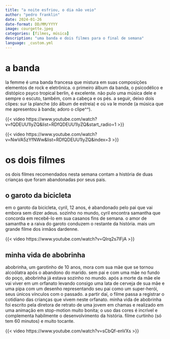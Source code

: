 ```yaml
---
title: "a noite esfriou, o dia não veio"
author: "pedro franklin"
date: 2024-01-26
date-format: DD/MM/YYYY
image: courgette.jpeg
categories: [filmes, música]
description: "uma banda e dois filmes para o final de semana"
language: _custom.yml
---
```


# a banda

la femme é uma banda francesa que mistura em suas composições elementos de rock e eletrônica. o primeiro álbum da banda, o psicodélico e distópico psyco tropical berlin, é excelente. não pulo uma música dele e sempre o escuto, também, com a cabeça e os pés. a seguir, deixo dois clipes: sur la planche (do álbum de estreia) e où va le monde (a música que me apresentou à banda; adoro o clipe^^).

{{< video https://www.youtube.com/watch?v=fQDEUU1lyZQ&list=RDfQDEUU1lyZQ&start_radio=1 >}}

{{< video https://www.youtube.com/watch?v=NwVA5zYfNWw&list=RDfQDEUU1lyZQ&index=3 >}}


# os dois filmes

os dois filmes recomendados nesta semana contam a história de duas crianças que foram abandonadas por seus pais.

## o garoto da bicicleta 

em o garoto da bicicleta, cyril, 12 anos, é abandonado pelo pai que vai embora sem dizer adeus. sozinho no mundo, cyril encontra samantha que concorda em recebê-lo em sua casanos fins de semana. o amor de samantha e a raiva do garoto conduzem o restante da história. mais um grande filme dos irmãos dardenne.

{{< video https://www.youtube.com/watch?v=QIrq2s7lFjA >}}

## minha vida de abobrinha

abobrinha, um garotinho de 10 anos, mora com sua mãe que se tornou alcoólatra após o abandono do marido. sem pai e com uma mãe no fundo do poço, abobrinha já estava sozinho no mundo. após a morte da mãe ele vai viver em um orfanato levando consigo uma lata de cerveja de sua mãe e uma pipa com um desenho representando seu pai como um super-herói, seus únicos vínculos com o passado. a partir daí, o filme passa a registrar o cotidiano das crianças que vivem neste orfanato. minha vida de abobrinha foi escrito pela diretora de retrato de uma jovem em chamas e realizado em uma animação em stop-motion muito bonita; o uso das cores é incrível e complementa habilmente o desenvolvimento da história. filme curtinho (só tem 60 minutos) e muito tocante.

{{< video https://www.youtube.com/watch?v=sCbQf-enVXs >}}